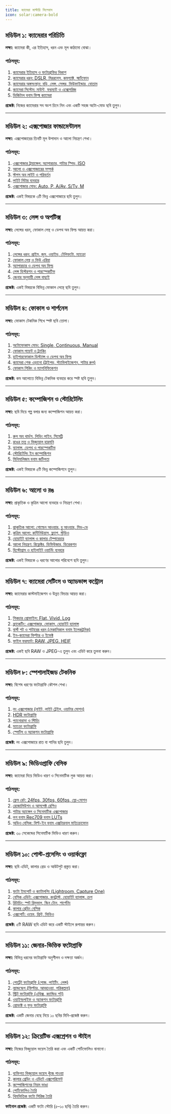 ```yaml
---
title: ক্যামেরা মাস্টারি সিলেবাস
icon: solar:camera-bold
---
```


## মডিউল ১: ক্যামেরার পরিচিতি

**লক্ষ্য:** ক্যামেরা কী, এর ইতিহাস, ধরন এবং মূল কাঠামো বোঝা।  

### পাঠসমূহ:
1. [ক্যামেরার ইতিহাস ও ফটোগ্রাফির বিকাশ](/camera/history)  
2. [ক্যামেরার ধরন: DSLR, মিররলেস, কমপ্যাক্ট, স্মার্টফোন](/camera/types)  
3. [ক্যামেরার অঙ্গসংস্থান: বডি, লেন্স, সেন্সর, ভিউফাইন্ডার, বোতাম](/camera/anatomy)  
4. [ক্যামেরা সিস্টেম: মাউন্ট, ফরম্যাট ও এক্সেসরিজ](/camera/system)  
5. [ডিজিটাল বনাম ফিল্ম ক্যামেরা](/camera/digital-vs-film)  

**প্রজেক্ট:** নিজের ক্যামেরার সব অংশ চিনে নিন এবং একটি সহজ অটো-মোড ছবি তুলুন।  

---

## মডিউল ২: এক্সপোজার ফান্ডামেন্টালস

**লক্ষ্য:** এক্সপোজারের তিনটি মূল উপাদান ও আলো নিয়ন্ত্রণ শেখা।  

### পাঠসমূহ:
1. [এক্সপোজার ট্রায়াঙ্গেল: অ্যাপারচার, শাটার স্পিড, ISO](/camera/exposure-triangle)  
2. [আলো ও এক্সপোজারের সম্পর্ক](/camera/light-exposure)  
3. [স্টপস অব লাইট ও পরিবর্তন](/camera/stops)  
4. [লাইট মিটার ব্যবহার](/camera/light-meter)  
5. [এক্সপোজার মোড: Auto, P, A/Av, S/Tv, M](/camera/exposure-modes)  

**প্রজেক্ট:** একই বিষয়কে ৩টি ভিন্ন এক্সপোজারে ছবি তুলুন।  

---

## মডিউল ৩: লেন্স ও অপটিক্স

**লক্ষ্য:** লেন্সের ধরন, ফোকাল লেন্থ ও ডেপথ অব ফিল্ড আয়ত্ত করা।  

### পাঠসমূহ:
1. [লেন্সের ধরন: প্রাইম, জুম, ওয়াইড, টেলিফটো, ম্যাক্রো](/camera/lenses)  
2. [ফোকাল লেন্থ ও ভিউ এরিয়া](/camera/focal-length)  
3. [অ্যাপারচার ও ডেপথ অব ফিল্ড](/camera/aperture-dof)  
4. [লেন্স ডিস্টরশন ও পারস্পেকটিভ](/camera/distortion)  
5. [জেনার অনুযায়ী লেন্স বাছাই](/camera/lens-choice)  

**প্রজেক্ট:** একই বিষয়কে বিভিন্ন ফোকাল লেন্থে ছবি তুলুন।  

---

## মডিউল ৪: ফোকাস ও শার্পনেস

**লক্ষ্য:** ফোকাস টেকনিক শিখে স্পষ্ট ছবি তোলা।  

### পাঠসমূহ:
1. [অটোফোকাস মোড: Single, Continuous, Manual](/camera/autofocus)  
2. [ফোকাস পয়েন্ট ও ট্র্যাকিং](/camera/focus-points)  
3. [হাইপারফোকাল ডিস্ট্যান্স ও ডেপথ অব ফিল্ড](/camera/hyperfocal)  
4. [ক্যামেরা শেক এড়ানো (ট্রাইপড, স্ট্যাবিলাইজেশন, শাটার রুল)](/camera/shake-control)  
5. [ফোকাস পিকিং ও ম্যাগনিফিকেশন](/camera/focus-tools)  

**প্রজেক্ট:** কম আলোতে বিভিন্ন টেকনিক ব্যবহার করে স্পষ্ট ছবি তুলুন।  

---

## মডিউল ৫: কম্পোজিশন ও স্টোরিটেলিং

**লক্ষ্য:** ছবি দিয়ে গল্প বলার জন্য কম্পোজিশন আয়ত্ত করা।  

### পাঠসমূহ:
1. [রুল অব থার্ডস, লিডিং লাইন, সিমেট্রি](/camera/rules)  
2. [রঙের তত্ত্ব ও ভিজ্যুয়াল হারমনি](/camera/color-theory)  
3. [ব্যালান্স, ডেপথ ও পারস্পেকটিভ](/camera/balance-depth)  
4. [স্টোরিটেলিং ইন কম্পোজিশন](/camera/storytelling)  
5. [মিনিমালিজম বনাম জটিলতা](/camera/minimalism)  

**প্রজেক্ট:** একই বিষয়কে ৫টি ভিন্ন কম্পোজিশনে তুলুন।  

---

## মডিউল ৬: আলো ও রঙ

**লক্ষ্য:** প্রাকৃতিক ও কৃত্রিম আলো ব্যবহার ও নিয়ন্ত্রণ শেখা।  

### পাঠসমূহ:
1. [প্রাকৃতিক আলো: গোল্ডেন আওয়ার, ব্লু আওয়ার, মিড-ডে](/camera/natural-light)  
2. [কৃত্রিম আলো: কন্টিনিউয়াস, ফ্ল্যাশ, স্টুডিও](/camera/artificial-light)  
3. [হোয়াইট ব্যালান্স ও কালার টেম্পারেচার](/camera/white-balance)  
4. [আলো নিয়ন্ত্রণ: রিফ্লেক্টর, ডিফিউজার, ডিরেকশন](/camera/light-control)  
5. [হিস্টোগ্রাম ও হাইলাইট ওয়ার্নিং ব্যবহার](/camera/histogram)  

**প্রজেক্ট:** একই বিষয়কে ৩ ধরণের আলোর পরিবেশে ছবি তুলুন।  

---

## মডিউল ৭: ক্যামেরা সেটিংস ও অ্যাডভান্স কন্ট্রোল

**লক্ষ্য:** ক্যামেরার কাস্টমাইজেশন ও উন্নত ফিচার আয়ত্ত করা।  

### পাঠসমূহ:
1. [পিকচার প্রোফাইল: Flat, Vivid, Log](/camera/picture-profiles)  
2. [ব্র্যাকেটিং: এক্সপোজার, ফোকাস, হোয়াইট ব্যালান্স](/camera/bracketing)  
3. [বার্স্ট শট ও শাটারের ধরন (মেকানিকাল বনাম ইলেকট্রনিক)](/camera/shutter-types)  
4. [ইন-ক্যামেরা ফিল্টার ও ইফেক্ট](/camera/in-camera-effects)  
5. [ফাইল ফরম্যাট: RAW, JPEG, HEIF](/camera/file-formats)  

**প্রজেক্ট:** একই ছবি RAW ও JPEG-এ তুলুন এবং এডিট করে তুলনা করুন।  

---

## মডিউল ৮: স্পেশালাইজড টেকনিক

**লক্ষ্য:** বিশেষ ধরণের ফটোগ্রাফি কৌশল শেখা।  

### পাঠসমূহ:
1. [লং এক্সপোজার (নাইট, লাইট ট্রেইল, ওয়াটার মোশন)](/camera/long-exposure)  
2. [HDR ফটোগ্রাফি](/camera/hdr)  
3. [প্যানোরামা ও স্টিচিং](/camera/panorama)  
4. [ম্যাক্রো ফটোগ্রাফি](/camera/macro)  
5. [স্পোর্টস ও অ্যাকশন ফটোগ্রাফি](/camera/action)  

**প্রজেক্ট:** লং এক্সপোজারে রাত বা পানির ছবি তুলুন।  

---

## মডিউল ৯: ভিডিওগ্রাফি বেসিক

**লক্ষ্য:** ক্যামেরা দিয়ে ভিডিও ধারণ ও সিনেমাটিক লুক আয়ত্ত করা।  

### পাঠসমূহ:
1. [ফ্রেম রেট: 24fps, 30fps, 60fps, স্লো-মোশন](/camera/frame-rate)  
2. [রেজোলিউশন ও আসপেক্ট রেশিও](/camera/resolution-aspect)  
3. [শাটার অ্যাঙ্গেল ও সিনেমাটিক এক্সপোজার](/camera/shutter-angle)  
4. [লগ বনাম Rec709 বনাম LUTs](/camera/log-luts)  
5. [অডিও বেসিক: বিল্ট-ইন বনাম এক্সটারনাল মাইক্রোফোন](/camera/audio)  

**প্রজেক্ট:** ৩০ সেকেন্ডের সিনেমাটিক ভিডিও ধারণ করুন।  

---

## মডিউল ১০: পোস্ট-প্রসেসিং ও ওয়ার্কফ্লো

**লক্ষ্য:** ছবি এডিট, কালার গ্রেড ও আউটপুট প্রস্তুত করা।  

### পাঠসমূহ:
1. [ফটো ইমপোর্ট ও ক্যাটালগিং (Lightroom, Capture One)](/camera/cataloging)  
2. [বেসিক এডিট: এক্সপোজার, কনট্রাস্ট, হোয়াইট ব্যালান্স, ক্রপ](/camera/basic-edit)  
3. [রিটাচিং: স্পট রিমুভাল, স্কিন টোন, শার্পেনিং](/camera/retouching)  
4. [কালার গ্রেডিং বেসিক](/camera/color-grading)  
5. [এক্সপোর্ট: ওয়েব, প্রিন্ট, ভিডিও](/camera/export)  

**প্রজেক্ট:** ৫টি RAW ছবি এডিট করে একটি স্টাইলে রূপান্তর করুন।  

---

## মডিউল ১১: জেনার-ভিত্তিক ফটোগ্রাফি

**লক্ষ্য:** বিভিন্ন ধরনের ফটোগ্রাফি অনুশীলন ও দক্ষতা অর্জন।  

### পাঠসমূহ:
1. [পোর্ট্রেট ফটোগ্রাফি (পোজ, লাইটিং, লেন্স)](/camera/portrait)  
2. [ল্যান্ডস্কেপ (ফিল্টার, আবহাওয়া, পরিকল্পনা)](/camera/landscape)  
3. [স্ট্রিট ফটোগ্রাফি (এথিক্স, ক্যান্ডিড শট)](/camera/street)  
4. [ওয়াইল্ডলাইফ ও অ্যাকশন ফটোগ্রাফি](/camera/wildlife)  
5. [প্রোডাক্ট ও ফুড ফটোগ্রাফি](/camera/product-food)  

**প্রজেক্ট:** একটি জেনার বেছে নিয়ে ১০ ছবির মিনি-প্রজেক্ট করুন।  

---

## মডিউল ১২: ক্রিয়েটিভ এক্সপ্রেশন ও স্টাইল

**লক্ষ্য:** নিজের ভিজ্যুয়াল ভয়েস তৈরি করা এবং একটি পোর্টফোলিও বানানো।  

### পাঠসমূহ:
1. [ব্যক্তিগত ভিজ্যুয়াল ভয়েস খুঁজে পাওয়া](/camera/visual-voice)  
2. [কালার গ্রেডিং ও এডিটে এক্সপেরিমেন্ট](/camera/edit-style)  
3. [কম্পোজিশনের নিয়ম ভাঙা](/camera/break-rules)  
4. [পোর্টফোলিও তৈরি](/camera/portfolio)  
5. [থিমভিত্তিক ফটো সিরিজ তৈরি](/camera/photo-series)  

**ফাইনাল প্রজেক্ট:** একটি ফটো স্টোরি (৫–১০ ছবি) তৈরি করুন।  